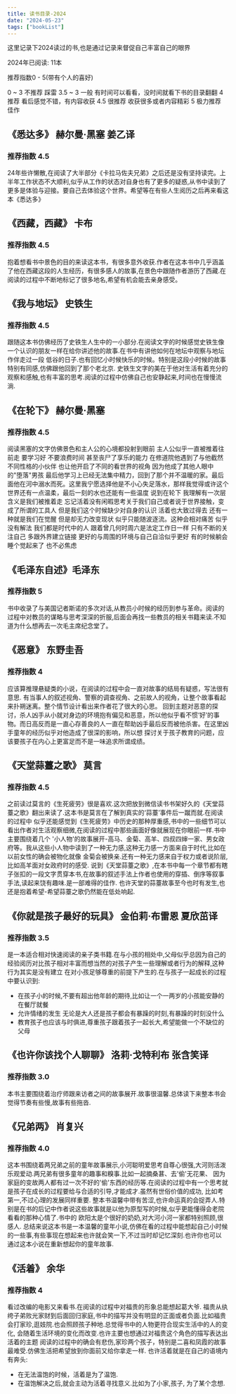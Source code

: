 ```yaml
---
title: 读书目录-2024
date: "2024-05-23"
tags: ["bookList"]
---
```


这里记录下2024读过的书,也是通过记录来督促自己丰富自己的眼界

2024年已阅读: 11本

推荐指数0 - 5(带有个人的喜好)

0 ~ 3 不推荐 踩雷
3.5 ~ 3 一般 有时间可以看看，没时间就看下书的目录翻翻 
4  推荐 看后感觉不错，有内容收获
4.5 很推荐 收获很多或者内容精彩
5 极力推荐  佳作

## 《悉达多》 赫尔曼·黑塞 姜乙译

### 推荐指数 4.5 
24年些许懒散,在阅读了大半部分《卡拉马佐夫兄弟》之后还是没有坚持读完。上半年工作状态不大顺利,似乎从工作的状态对自身也有了更多的疑惑,从书中读到了更多是体验与迎接。要自己去体验这个世界。希望等在有些人生阅历之后再来看这本《悉达多》

## 《西藏，西藏》 卡布

### 推荐指数 4.5
抱着想看书中景色的目的来读这本书，有很多意外收获.作者在这本书中几乎涵盖了他在西藏这段的人生经历，有很多感人的故事,在景色中跟随作者游历了西藏.在阅读的过程中不断地标记了很多地名,希望有机会能去亲身感受。

## 《我与地坛》 史铁生

### 推荐指数 4.5
跟随这本书仿佛经历了史铁生人生中的一小部分.在阅读文字的时候感觉史铁生像一个认识的朋友一样在给你讲述他的故事.在书中有讲他如何在地坛中观察与地坛作伴走过一段
低谷的日子.也有回忆小时候快乐的时候。特别是这段小时候的故事特别有同感,仿佛跟他回到了那个老北京.
史铁生文字的美在于他对生活有着充分的观察和感触,也有丰富的思考.阅读的过程中仿佛自己也安静起来,时间也在慢慢流淌.

## 《在轮下》 赫尔曼·黑塞
### 推荐指数 4.5
阅读黑塞的文字仿佛景色和主人公的心境都投射到眼前
主人公似乎一直被推着往前走 要学习好  不要浪费时间 甚至丧尸了享乐的能力 在修道院他遇到了与他截然不同性格的小伙伴 也让他开启了不同的看世界的视角  因为他成了其他人眼中的"堕落"男孩
最后他学习上已经无法集中精力，回到了那个并不温暖的家。最后面他在河中溺水而死。这里我宁愿选择他是不小心失足落水，那样我觉得或许这个世界还有一点温柔，最后一刻的水也还能有一些温度
说到在轮下 我理解有一次层含义是我们被推着走 忘记活着没有闲暇思考关于我们自己或者说于世界接触，变成了所谓的工具人 但是我们这个时候缺少对自身的认识 活着也大致过得去
还有一种就是我们在觉醒 但是却无力改变现状 似乎只能随波逐流。这种会相对痛苦
似乎没有解法 我们都是时代中的人 跟着曾几何时周六是法定工作日一样 只有不断的关注自己 多跟外界建立链接 更好的与周围的环境与自己自洽似乎更好
有的时候躺会睡个觉起来了 也不必焦虑

## 《毛泽东自述》毛泽东

### 推荐指数 5
书中收录了与美国记者斯诺的多次对话,从教员小时候的经历到参与革命。阅读的过程中对教员的谋略与思考深深的折服,后面会再找一些教员的相关书籍来读.不知道为什么想再去一次毛主席纪念堂了。

## 《恶意》 东野圭吾

### 推荐指数 4
应该算推理悬疑类的小说，在阅读的过程中会一直对故事的结局有疑惑，写法很有意思. 有当事人的叙述视角、警察的调查视角、之前故人的视角，让整个故事看起来扑朔迷离。整个情节设计看出来作者花了很大的心思。
回到主题对恶意的探讨，杀人凶手从小就对身边的环境抱有偏见和恶意，所以他似乎看不惯‘好’的事物。而日高反而是一直心存善良的人一直在帮助凶手最后反而被他杀害。在这里凶手童年的经历似乎对他造成了很深的影响，所以想
探讨关于孩子教育的问题，应该要孩子在内心上更富足而不是一味追求所谓成绩。

## 《天堂蒜薹之歌》 莫言

### 推荐指数 4.5
之前读过莫言的《生死疲劳》很是喜欢.这次把放到微信读书书架好久的《天堂蒜薹之歌》翻出来读了.这本书是莫言在了解到真实的‘蒜薹’事件后一蹴而就.在阅读的过程中
似乎还能感觉到《生死疲劳》中历史的那种厚重感,书中的一些细节可以看出作者对生活观察细微,在阅读的过程中那些画面好像就展现在你眼前一样.书中主要围绕着几个
'小人物'的故事展开-高马、金菊、高羊、四叔四婶一家、男女政府等。我从这些小人物中读到了一种无力感,这种无力感一方面来自于时代,比如在以前女性的确会被物化就像
金菊会被换亲.还有一种无力感来自于权力或者说阶层,比如高羊面对女政府时的感受.
说到《天堂蒜薹之歌》,在本书中每一个章节都有瞎子张扣的一段文字贯穿本书,在故事的叙述手法上作者也使用的穿插、倒序等叙事手法,读起来饶有趣味.是一部难得的佳作.
也许天堂的蒜薹故事至今也时有发生,也还是抱着希望-希望蒜薹之歌仍然能在低处响起.

## 《你就是孩子最好的玩具》 金伯莉·布雷恩 夏欣茁译

### 推荐指数 3.5
是一本适合相对快速阅读的亲子类书籍.在与小孩的相处中,父母似乎总因为自己的经验阅历对比孩子相对丰富而想当然的对孩子产生一些理解或者行为的解释,这种行为其实是没有建立
在对小孩足够尊重的前提下产生的.在与孩子一起成长的过程中要认识到:
* 在孩子小的时候,不要有超出他年龄的期待,比如让一个一两岁的小孩能安静的在餐厅就餐
* 允许情绪的发生 无论是大人还是孩子都会有暴躁的时刻,有暴躁的时刻没什么
* 教育孩子也应该与时俱进,尊重孩子跟着孩子一起长大,希望能做一个不缺位的父母

## 《也许你该找个人聊聊》 洛莉·戈特利布 张含笑译

### 推荐指数 3.0
本书主要围绕着治疗师跟来访者之间的故事展开.故事很温馨.总体读下来整本书会觉得节奏有些慢,故事有些拖沓.

## 《兄弟两》 肖复兴

### 推荐指数 4.0
这本书围绕着两兄弟之前的童年故事展示,小河聪明爱思考自尊心很强,大河则活泼乐观爱动.两兄弟有很多童年的趣事和糗事.比如一起摘桑葚、去'偷'无花果、
因为家庭的变故两人都有过一次不好的'偷'东西的经历等.在阅读的过程中有一个思考就是孩子在成长的过程要给与合适的引导,才能成才.虽然有世俗价值的成功,
比如考第一,不过心理的发展同样重要.
整本书温馨中带有苦涩,也许命运真的会捉弄人.特别是在书的后记中作者说这些故事就是以他为原型写的时候,似乎更能懂得会老院看看的那种心情了.书中的
欧阳太是个很好的奶奶,对大河小河一家都特别照顾,很感人.
总结来说这本书是一本温馨的童年小说,仿佛在看的过程中能想起自己小时候的一些事,有些事现在想起来也许就会笑一下,不过当时却记忆深刻.也许你也可以
通过这本小说在重新想起你的童年故事.

## 《活着》 余华

### 推荐指数 4
看过改编的电影又来看书.在阅读的过程中对福贵的形象总能想起葛大爷.
福贵从纨绔子弟败光家财到后面回归家庭,书中的描写并没有明显的正面或者负面.比如福贵会打家珍,逛妓院.也会照顾孩子种地.总觉得书中的人物更符合现实生活中的人的变化,
会随着生活环境的变化而改变.也许主要也想通过对福贵这个角色的描写表达出活着的主题
阅读的过程中的确会有悲伤,家珍两个孩子，特别是二喜和凤霞的故事最难受.仿佛生活把希望放到你面前又给你拿走一样.
也许活着就是在自己的语境内有奔头:
* 在无法温饱的时候，活着是为了温饱.
* 在温饱解决之后,就会主动为活着寻找意义.比如为了小家,孩子, 为了某个念想.






